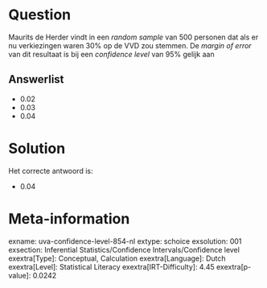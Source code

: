 Question
========

Maurits de Herder vindt in een *random sample* van 500 personen dat als
er nu verkiezingen waren 30% op de VVD zou stemmen. De *margin of error*
van dit resultaat is bij een *confidence level* van 95% gelijk aan

Answerlist
----------

* 0.02
* 0.03
* 0.04

Solution
========

Het correcte antwoord is: 

* 0.04

Meta-information
================
exname: uva-confidence-level-854-nl
extype: schoice
exsolution: 001
exsection: Inferential Statistics/Confidence Intervals/Confidence level
exextra[Type]: Conceptual, Calculation
exextra[Language]: Dutch
exextra[Level]: Statistical Literacy
exextra[IRT-Difficulty]: 4.45
exextra[p-value]: 0.0242
